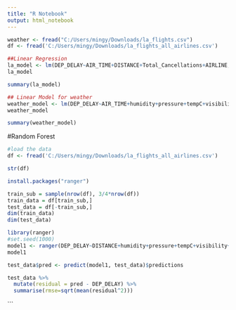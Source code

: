 ```yaml
---
title: "R Notebook"
output: html_notebook
---
```


```r
weather <- fread("C:/Users/mingy/Downloads/la_flights.csv")
df <- fread('C:/Users/mingy/Downloads/la_flights_all_airlines.csv')
```

```r
##Linear Regression
la_model <- lm(DEP_DELAY~AIR_TIME+DISTANCE+Total_Cancellations+AIRLINE, data = la)
la_model

```


```r
summary(la_model)
```

```r
## Linear Model for weather
weather_model <- lm(DEP_DELAY~AIR_TIME+humidity+pressure+tempC+visibility+windspeedKmph, data = weather)
weather_model
```
```r
summary(weather_model)
```

#Random Forest

```r
#load the data
df <- fread('C:/Users/mingy/Downloads/la_flights_all_airlines.csv')
```


```r
str(df)
```
```r
install.packages("ranger")
```
```r

train_sub = sample(nrow(df), 3/4*nrow(df))
train_data = df[train_sub,]
test_data = df[-train_sub,]
dim(train_data)
dim(test_data)

```
```r
library(ranger)
#set.seed(1000)
model1 <- ranger(DEP_DELAY~DISTANCE+humidity+pressure+tempC+visibility+windspeedKmph+CRS_ARR_TIME, train_data, num.trees = 500, respect.unordered.factors = 'order')
model1
```


```r
test_data$pred <- predict(model1, test_data)$predictions
```

```r
test_data %>%
  mutate(residual = pred - DEP_DELAY) %>%
  summarise(rmse=sqrt(mean(residual^2)))
```
```

